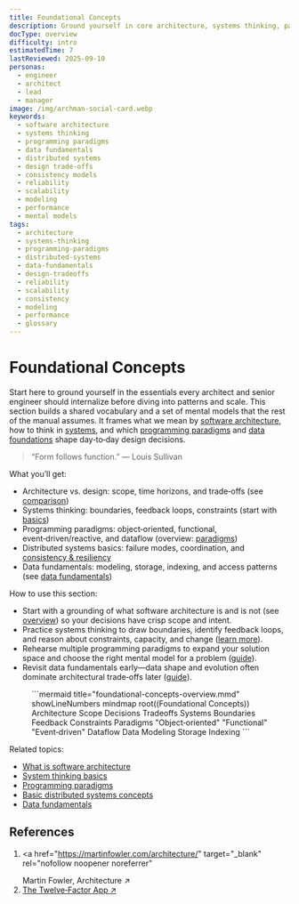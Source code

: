 ```yaml
---
title: Foundational Concepts
description: Ground yourself in core architecture, systems thinking, paradigms, and data basics to make sound design decisions.
docType: overview
difficulty: intro
estimatedTime: 7
lastReviewed: 2025-09-10
personas:
  - engineer
  - architect
  - lead
  - manager
image: /img/archman-social-card.webp
keywords:
  - software architecture
  - systems thinking
  - programming paradigms
  - data fundamentals
  - distributed systems
  - design trade-offs
  - consistency models
  - reliability
  - scalability
  - modeling
  - performance
  - mental models
tags:
  - architecture
  - systems-thinking
  - programming-paradigms
  - distributed-systems
  - data-fundamentals
  - design-tradeoffs
  - reliability
  - scalability
  - consistency
  - modeling
  - performance
  - glossary
---
```



# Foundational Concepts

<Head>
  <script type="application/ld+json">{JSON.stringify({
    "@context": "https://schema.org",
    "@type": "Article",
    "headline": "Foundational Concepts",
    "description": "Ground yourself in core architecture, systems thinking, paradigms, and data basics to make sound design decisions.",
    "image": "https://archman.dev/img/archman-social-card.webp",
    "keywords": [
      "software architecture",
      "systems thinking",
      "programming paradigms",
      "data fundamentals",
      "distributed systems",
      "design trade-offs",
      "consistency models",
      "reliability",
      "scalability",
      "modeling",
      "performance",
      "mental models"
    ],
    "author": {"@type":"Person","name":"Archman"},
    "dateModified": "2025-09-10"
  })}</script>
  <script type="application/ld+json">{JSON.stringify({
    "@context":"https://schema.org",
    "@type":"BreadcrumbList",
    "itemListElement":[
      {"@type":"ListItem","position":1,"name":"Welcome","item":"https://archman.dev/docs/welcome"},
      {"@type":"ListItem","position":2,"name":"Foundational Concepts","item":"https://archman.dev/docs/foundational-concepts"}
    ]
  })}</script>
</Head>

Start here to ground yourself in the essentials every architect and senior engineer should internalize before diving into patterns and scale. This section builds a shared vocabulary and a set of mental models that the rest of the manual assumes. It frames what we mean by <a href="./what-is-software-architecture/" >software architecture</a>, how to think in <a href="./system-thinking-basics/" >systems</a>, and which <a href="./programming-paradigms/" >programming paradigms</a> and <a href="./data-fundamentals/" >data foundations</a> shape day‑to‑day design decisions.

> “Form follows function.” — Louis Sullivan

What you’ll get:

- Architecture vs. design: scope, time horizons, and trade‑offs (see <a href="./what-is-software-architecture/architecture-vs-design-vs-implementation/" >comparison</a>)
- Systems thinking: boundaries, feedback loops, constraints (start with <a href="./system-thinking-basics/" >basics</a>)
- Programming paradigms: object‑oriented, functional, event‑driven/reactive, and dataflow (overview: <a href="./programming-paradigms/" >paradigms</a>)
- Distributed systems basics: failure modes, coordination, and <a href="./basic-distributed-systems-concepts/" >consistency & resiliency</a>
- Data fundamentals: modeling, storage, indexing, and access patterns (see <a href="./data-fundamentals/" >data fundamentals</a>)

How to use this section:

- Start with a grounding of what software architecture is and is not (see <a href="./what-is-software-architecture/" >overview</a>) so your decisions have crisp scope and intent.
- Practice systems thinking to draw boundaries, identify feedback loops, and reason about constraints, capacity, and change (<a href="./system-thinking-basics/" >learn more</a>).
- Rehearse multiple programming paradigms to expand your solution space and choose the right mental model for a problem (<a href="./programming-paradigms/" >guide</a>).
- Revisit data fundamentals early—data shape and evolution often dominate architectural trade‑offs later (<a href="./data-fundamentals/" >guide</a>).

<Figure caption="A mind map overview of foundational concepts: architecture, systems thinking, paradigms, and data.">
```mermaid title="foundational-concepts-overview.mmd" showLineNumbers
mindmap
  root((Foundational Concepts))
    Architecture
      Scope
      Decisions
      Tradeoffs
    Systems
      Boundaries
      Feedback
      Constraints
    Paradigms
      "Object‑oriented"
      "Functional"
      "Event‑driven"
      Dataflow
    Data
      Modeling
      Storage
      Indexing
```
</Figure>

Related topics:

- [What is software architecture](./what-is-software-architecture/)
- [System thinking basics](./system-thinking-basics/)
- [Programming paradigms](./programming-paradigms/)
- [Basic distributed systems concepts](./basic-distributed-systems-concepts/)
- [Data fundamentals](./data-fundamentals/)

<DocCardList items={useCurrentSidebarCategory().items} />

## References

<!-- markdownlint-disable MD033 -->

1. <a
     href="https://martinfowler.com/architecture/"
     target="_blank"
     rel="nofollow noopener noreferrer"
   >
     Martin Fowler, Architecture ↗️
   </a>
2. <a href="https://12factor.net/" target="_blank" rel="nofollow noopener noreferrer">The Twelve‑Factor App ↗️</a>
   <!-- markdownlint-enable MD033 -->
